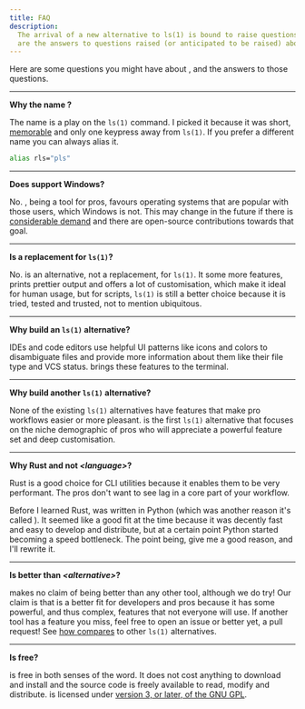 ```yaml
---
title: FAQ
description:
  The arrival of a new alternative to ls(1) is bound to raise questions. Here
  are the answers to questions raised (or anticipated to be raised) about pls.
---
```


Here are some questions you might have about <Pls />, and the answers to those
questions.

---

**Why the name <Pls />?**

The name <Pls /> is a play on the `ls(1)` command. I picked it because it was
short, [memorable](/pls/about/intro/#features) and only one keypress away from
`ls(1)`. If you prefer a different name you can always alias it.

```bash
alias rls="pls"
```

---

**Does <Pls /> support Windows?**

No. <Pls />, being a tool for pros, favours operating systems that are popular
with those users, which Windows is not. This may change in the future if there
is [considerable demand](https://github.com/dhruvkb/pls/issues/80) and there are
open-source contributions towards that goal.

---

**Is <Pls /> a replacement for `ls(1)`?**

No. <Pls /> is an alternative, not a replacement, for `ls(1)`. It some more
features, prints prettier output and offers a lot of customisation, which make
it ideal for human usage, but for scripts, `ls(1)` is still a better choice
because it is tried, tested and trusted, not to mention ubiquitous.

---

**Why build an `ls(1)` alternative?**

IDEs and code editors use helpful UI patterns like icons and colors to
disambiguate files and provide more information about them like their file type
and VCS status. <Pls /> brings these features to the terminal.

---

**Why build another `ls(1)` alternative?**

None of the existing `ls(1)` alternatives have features that make pro workflows
easier or more pleasant. <Pls /> is the first `ls(1)` alternative that focuses
on the niche demographic of pros who will appreciate a powerful feature set and
deep customisation.

---

**Why Rust and not _&lt;language&gt;_?**

Rust is a good choice for CLI utilities because it enables them to be very
performant. The pros don't want to see lag in a core part of your workflow.

Before I learned Rust, <Pls /> was written in Python (which was another reason
it's called <Pls />). It seemed like a good fit at the time because it was
decently fast and easy to develop and distribute, but at a certain point Python
started becoming a speed bottleneck. The point being, give me a good reason, and
I'll rewrite it.

---

**Is <Pls /> better than _&lt;alternative&gt;_?**

<Pls /> makes no claim of being better than any other tool, although we do try!
Our claim is that <Pls /> is a better fit for developers and pros because it has
some powerful, and thus complex, features that not everyone will use. If another
tool has a feature you miss, feel free to open an issue or better yet, a pull
request! See [how <Pls /> compares](/pls/about/comparison/) to other `ls(1)`
alternatives.

---

**Is <Pls /> free?**

<Pls /> is free in both senses of the word. It does not cost anything to
download and install and the source code is freely available to read, modify and
distribute. <Pls /> is licensed under [version 3, or later, of the GNU
GPL](https://www.gnu.org/licenses/gpl-3.0.en.html).
